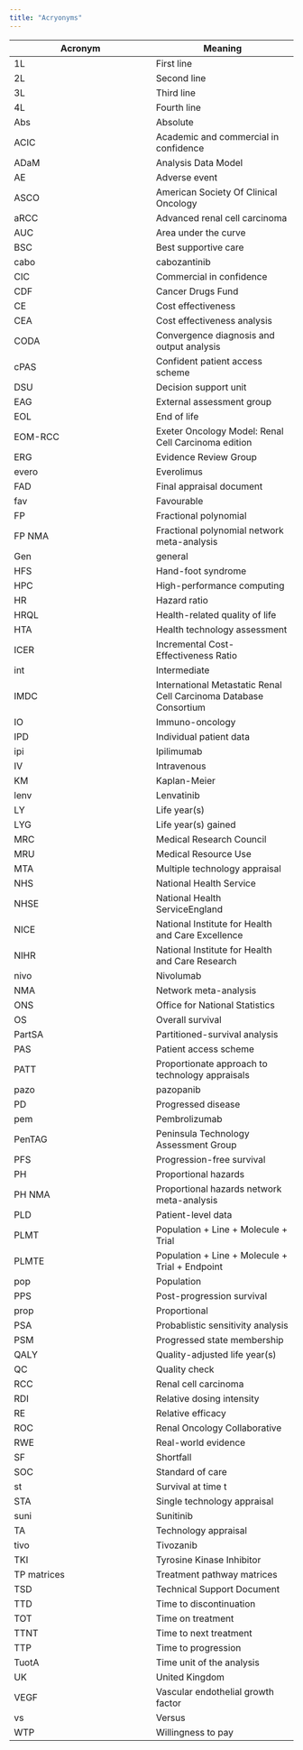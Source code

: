 ```yaml
---
title: "Acryonyms"
---
```


| Acronym | Meaning |
| - | - |
| 1L | First line |
| 2L | Second line |
| 3L | Third line |
| 4L | Fourth line |
| Abs | Absolute |
| ACIC | Academic and commercial in confidence |
| ADaM | Analysis Data Model |
| AE | Adverse event |
| ASCO | American Society Of Clinical Oncology |
| aRCC | Advanced renal cell carcinoma |
| AUC | Area under the curve |
| BSC | Best supportive care |
| cabo | cabozantinib |
| CIC | Commercial in confidence |
| CDF | Cancer Drugs Fund |
| CE | Cost effectiveness |
| CEA | Cost effectiveness analysis |
| CODA | Convergence diagnosis and output analysis  |
| cPAS | Confident patient access scheme |
| DSU | Decision support unit |
| EAG | External assessment group |
| EOL | End of life |
| EOM-RCC | Exeter Oncology Model: Renal Cell Carcinoma edition |
| ERG | Evidence Review Group |
| evero | Everolimus |
| FAD | Final appraisal document |
| fav | Favourable |
| FP | Fractional polynomial |
| FP NMA | Fractional polynomial network meta-analysis |
| Gen | general |
| HFS | Hand-foot syndrome |
| HPC | High-performance computing |
| HR | Hazard ratio |
| HRQL | Health-related quality of life |
| HTA | Health technology assessment |
| ICER | Incremental Cost-Effectiveness Ratio |
| int | Intermediate |
| IMDC | International Metastatic Renal Cell Carcinoma Database Consortium |
| IO | Immuno-oncology |
| IPD | Individual patient data |
| ipi | Ipilimumab |
| IV | Intravenous |
| KM | Kaplan-Meier |
| lenv | Lenvatinib |
| LY | Life year(s) |
| LYG | Life year(s) gained |
| MRC | Medical Research Council |
| MRU | Medical Resource Use |
| MTA | Multiple technology appraisal |
| NHS | National Health Service |
| NHSE | National Health ServiceEngland |
| NICE | National Institute for Health and Care Excellence |
| NIHR | National Institute for Health and Care Research |
| nivo | Nivolumab |
| NMA | Network meta-analysis |
| ONS | Office for National Statistics |
| OS | Overall survival |
| PartSA | Partitioned-survival analysis |
| PAS | Patient access scheme |
| PATT | Proportionate approach to technology appraisals |
| pazo | pazopanib |
| PD | Progressed disease |
| pem | Pembrolizumab |
| PenTAG | Peninsula Technology Assessment Group |
| PFS | Progression-free survival |
| PH | Proportional hazards |
| PH NMA | Proportional hazards network meta-analysis |
| PLD | Patient-level data |
| PLMT | Population + Line + Molecule + Trial |
| PLMTE | Population + Line + Molecule + Trial + Endpoint |
| pop | Population |
| PPS | Post-progression survival |
| prop | Proportional |
| PSA | Probablistic sensitivity analysis |
| PSM | Progressed state membership |
| QALY | Quality-adjusted life year(s) |
| QC | Quality check |
| RCC | Renal cell carcinoma |
| RDI | Relative dosing intensity |
| RE | Relative efficacy |
| ROC | Renal Oncology Collaborative |
| RWE | Real-world evidence |
| SF | Shortfall |
| SOC | Standard of care |
| st | Survival at time t |
| STA | Single technology appraisal |
| suni | Sunitinib |
| TA | Technology appraisal |
| tivo | Tivozanib |
| TKI | Tyrosine Kinase Inhibitor |
| TP matrices | Treatment pathway matrices |
| TSD | Technical Support Document |
| TTD | Time to discontinuation |
| TOT | Time on treatment |
| TTNT | Time to next treatment |
| TTP | Time to progression |
| TuotA | Time unit of the analysis |
| UK | United Kingdom |
| VEGF | Vascular endothelial growth factor |
| vs | Versus |
| WTP | Willingness to pay |